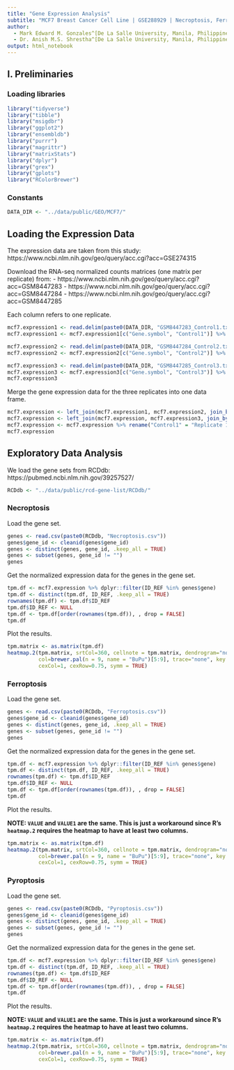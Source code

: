 ```yaml
---
title: "Gene Expression Analysis"
subtitle: "MCF7 Breast Cancer Cell Line | GSE288929 | Necroptosis, Ferroptosis & Pyroptosis"
author: 
  - Mark Edward M. Gonzales^[De La Salle University, Manila, Philippines, gonzales.markedward@gmail.com]
  - Dr. Anish M.S. Shrestha^[De La Salle University, Manila, Philippines, anish.shrestha@dlsu.edu.ph]
output: html_notebook
---
```


## I. Preliminaries

### Loading libraries

```r
library("tidyverse")
library("tibble")
library("msigdbr")
library("ggplot2")
library("ensembldb")
library("purrr")
library("magrittr")
library("matrixStats")
library("dplyr")
library("grex")
library("gplots")
library("RColorBrewer")
```

### Constants
```r
DATA_DIR <- "../data/public/GEO/MCF7/"
```

## Loading the Expression Data

The expression data are taken from this study: https://www.ncbi.nlm.nih.gov/geo/query/acc.cgi?acc=GSE274315

Download the RNA-seq normalized counts matrices (one matrix per replicate) from:
- https://www.ncbi.nlm.nih.gov/geo/query/acc.cgi?acc=GSM8447283
- https://www.ncbi.nlm.nih.gov/geo/query/acc.cgi?acc=GSM8447284
- https://www.ncbi.nlm.nih.gov/geo/query/acc.cgi?acc=GSM8447285

Each column refers to one replicate.

```r
mcf7.expression1 <- read.delim(paste0(DATA_DIR, "GSM8447283_Control1.txt"), as.is = TRUE, header = TRUE)
mcf7.expression1 <- mcf7.expression1[c("Gene.symbol", "Control1")] %>% rename("Gene.symbol" = "ID_REF")

mcf7.expression2 <- read.delim(paste0(DATA_DIR, "GSM8447284_Control2.txt"), as.is = TRUE, header = TRUE)
mcf7.expression2 <- mcf7.expression2[c("Gene.symbol", "Control2")] %>% rename("Gene.symbol" = "ID_REF")

mcf7.expression3 <- read.delim(paste0(DATA_DIR, "GSM8447285_Control3.txt"), as.is = TRUE, header = TRUE)
mcf7.expression3 <- mcf7.expression3[c("Gene.symbol", "Control3")] %>% rename("Gene.symbol" = "ID_REF")
mcf7.expression3
```

Merge the gene expression data for the three replicates into one data frame.

```r
mcf7.expression <- left_join(mcf7.expression1, mcf7.expression2, join_by(ID_REF))
mcf7.expression <- left_join(mcf7.expression, mcf7.expression3, join_by(ID_REF))
mcf7.expression <- mcf7.expression %>% rename("Control1" = "Replicate 1", "Control2" = "Replicate 2", "Control3" = "Replicate 3")
mcf7.expression
```

## Exploratory Data Analysis

We load the gene sets from RCDdb: https://pubmed.ncbi.nlm.nih.gov/39257527/

```r
RCDdb <- "../data/public/rcd-gene-list/RCDdb/"
```

### Necroptosis

Load the gene set.

```r
genes <- read.csv(paste0(RCDdb, "Necroptosis.csv"))
genes$gene_id <- cleanid(genes$gene_id)
genes <- distinct(genes, gene_id, .keep_all = TRUE)
genes <- subset(genes, gene_id != "")
genes
```

Get the normalized expression data for the genes in the gene set.

```r
tpm.df <- mcf7.expression %>% dplyr::filter(ID_REF %in% genes$gene)
tpm.df <- distinct(tpm.df, ID_REF, .keep_all = TRUE)
rownames(tpm.df) <- tpm.df$ID_REF
tpm.df$ID_REF <- NULL
tpm.df <- tpm.df[order(rownames(tpm.df)), , drop = FALSE]
tpm.df
```

Plot the results.

```r
tpm.matrix <- as.matrix(tpm.df)
heatmap.2(tpm.matrix, srtCol=360, cellnote = tpm.matrix, dendrogram="none", Colv=FALSE, Rowv=FALSE,
          col=brewer.pal(n = 9, name = "BuPu")[5:9], trace="none", key = FALSE, lwid=c(0.1,4), lhei=c(0.1,4),
          cexCol=1, cexRow=0.75, symm = TRUE)
```
### Ferroptosis

Load the gene set.

```r
genes <- read.csv(paste0(RCDdb, "Ferroptosis.csv"))
genes$gene_id <- cleanid(genes$gene_id)
genes <- distinct(genes, gene_id, .keep_all = TRUE)
genes <- subset(genes, gene_id != "")
genes
```

Get the normalized expression data for the genes in the gene set.

```r
tpm.df <- mcf7.expression %>% dplyr::filter(ID_REF %in% genes$gene)
tpm.df <- distinct(tpm.df, ID_REF, .keep_all = TRUE)
rownames(tpm.df) <- tpm.df$ID_REF
tpm.df$ID_REF <- NULL
tpm.df <- tpm.df[order(rownames(tpm.df)), , drop = FALSE]
tpm.df
```

Plot the results.

**NOTE: `VALUE` and `VALUE1` are the same. This is just a workaround since R's `heatmap.2` requires the heatmap to have at least two columns.**

```r
tpm.matrix <- as.matrix(tpm.df)
heatmap.2(tpm.matrix, srtCol=360, cellnote = tpm.matrix, dendrogram="none", Colv=FALSE, Rowv=FALSE,
          col=brewer.pal(n = 9, name = "BuPu")[5:9], trace="none", key = FALSE, lwid=c(0.1,4), lhei=c(0.1,4),
          cexCol=1, cexRow=0.75, symm = TRUE)
```

### Pyroptosis

Load the gene set.

```r
genes <- read.csv(paste0(RCDdb, "Pyroptosis.csv"))
genes$gene_id <- cleanid(genes$gene_id)
genes <- distinct(genes, gene_id, .keep_all = TRUE)
genes <- subset(genes, gene_id != "")
genes
```

Get the normalized expression data for the genes in the gene set.

```r
tpm.df <- mcf7.expression %>% dplyr::filter(ID_REF %in% genes$gene)
tpm.df <- distinct(tpm.df, ID_REF, .keep_all = TRUE)
rownames(tpm.df) <- tpm.df$ID_REF
tpm.df$ID_REF <- NULL
tpm.df <- tpm.df[order(rownames(tpm.df)), , drop = FALSE]
tpm.df
```

Plot the results.

**NOTE: `VALUE` and `VALUE1` are the same. This is just a workaround since R's `heatmap.2` requires the heatmap to have at least two columns.**

```r
tpm.matrix <- as.matrix(tpm.df)
heatmap.2(tpm.matrix, srtCol=360, cellnote = tpm.matrix, dendrogram="none", Colv=FALSE, Rowv=FALSE,
          col=brewer.pal(n = 9, name = "BuPu")[5:9], trace="none", key = FALSE, lwid=c(0.1,4), lhei=c(0.1,4),
          cexCol=1, cexRow=0.75, symm = TRUE)
```